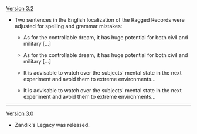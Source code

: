 {{Change History/Header}}
[[Version 3.2]]
* Two sentences in the English localization of the Ragged Records were adjusted for spelling and grammar mistakes:
**{{Color|Old:}} As for the controllable dream, it has huge potential for both civil and military {{Highlight|implications}} [...]
**{{Color|New:}} As for the controllable dream, it has huge potential for both civil and military {{Highlight|applications}} [...]
**{{Color|Old:}} It is advisable to watch over the subjects' mental state in the next experiment and avoid {{Highlight|expose}} them to extreme environments...
**{{Color|New:}} It is advisable to watch over the subjects' mental state in the next experiment and avoid {{Highlight|exposing}} them to extreme environments...
----
[[Version 3.0]]
* Zandik's Legacy was released.